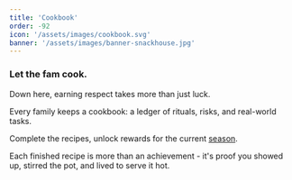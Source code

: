 ```yaml
---
title: 'Cookbook'
order: -92
icon: '/assets/images/cookbook.svg'
banner: '/assets/images/banner-snackhouse.jpg'
---
```


### Let the fam cook.

Down here, earning respect takes more than just luck.

Every family keeps a cookbook: a ledger of rituals, risks, and real-world tasks.

Complete the recipes, unlock rewards for the current [season](./seasoning).

Each finished recipe is more than an achievement - it's proof you showed up, stirred the pot, and lived to serve it hot.